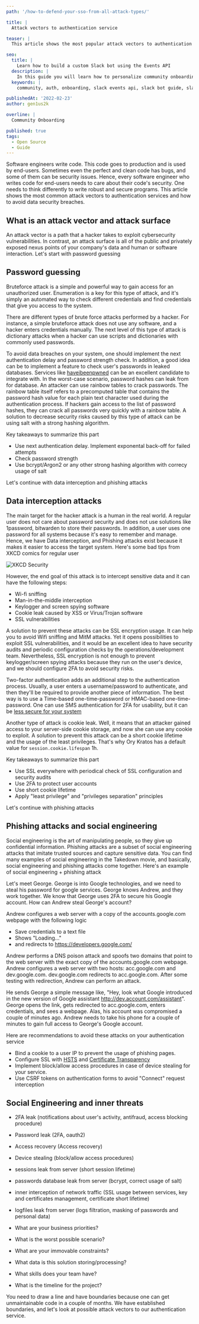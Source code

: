 ```yaml
---
path: '/how-to-defend-your-sso-from-all-attack-types/'

title: |
  Attack vectors to authentication service

teaser: |
  This article shows the most popular attack vectors to authentication service

seo:
  title: |
    Learn how to build a custom Slack bot using the Events API
  description: |
    In this guide you will learn how to personalize community onboarding using a custom built Slack bot and host it on AWS Lambda for free.
  keywords: |
    community, auth, onboarding, slack events api, slack bot guide, slack bot, message bot, custom bot, community building

publishedAt: '2022-02-23'
author: gen1us2k

overline: |
  Community Onboarding

published: true
tags:
  - Open Source
  - Guide
---
```

Software engineers write code. This code goes to production and is used by end-users. Sometimes even the perfect and clean code has bugs, and some of them can be security issues. Hence, every software engineer who writes code for end-users needs to care about their code's security.
One needs to think differently to write robust and secure programs. This article shows the most common attack vectors to authentication services and how to avoid data security breaches.

## What is an attack vector and attack surface
An attack vector is a path that a hacker takes to exploit cybersecurity vulnerabilities. In contrast, an attack surface is all of the public and privately exposed nexus points of your company's data and human or software interaction. Let's start with password guessing

## Password guessing

Bruteforce attack is a simple and powerful way to gain access for an unauthorized user. Enumeration is a key for this type of attack, and it's simply an automated way to check different credentials and find credentials that give you access to the system.

There are different types of brute force attacks performed by a hacker. For instance, a simple bruteforce attack does not use any software, and a hacker enters credentials manually. The next level of this type of attack is dictionary attacks when a hacker can use scripts and dictionaries with commonly used passwords.

To avoid data breaches on your system, one should implement the next authentication delay and password strength check. In addition, a good idea can be to implement a feature to check user's passwords in leaked databases. Services like [haveibeenpwned](https://haveibeenpwned.com/) can be an excellent candidate to integrate with.
In the worst-case scenario, password hashes can leak from for database. An attacker can use rainbow tables to crack passwords. The rainbow table itself refers to a precomputed table that contains the password hash value for each plain text character used during the authentication process. If hackers gain access to the list of password hashes, they can crack all passwords very quickly with a rainbow table. A solution to decrease security risks caused by this type of attack can be using salt with a strong hashing algorithm.

Key takeaways to summarize this part

- Use next authentication delay. Implement exponental back-off for failed attempts
- Check password strength
- Use bcrypt/Argon2 or any other strong hashing algorithm with correcy usage of salt

Let's continue with data interception and phishing attacks

## Data interception attacks

The main target for the hacker attack is a human in the real world. A regular user does not care about password security and does not use solutions like 1password, bitwarden to store their passwords. In addition, a user uses one password for all systems because it's easy to remember and manage. Hence, we have Data interception, and Phishing attacks exist because it makes it easier to access the target system. Here's some bad tips from XKCD comics for regular user

![XKCD Security](https://www.explainxkcd.com/wiki/images/5/56/security_advice.png)

However, the end goal of this attack is to intercept sensitive data and it can have the following steps:

- Wi-fi sniffing
- Man-in-the-middle interception
- Keylogger and screen spying software
- Cookie leak caused by XSS or Virus/Trojan software
- SSL vulnerabilities

A solution to prevent these attacks can be SSL encryption usage. It can help you to avoid Wifi sniffing and MitM attacks. Yet it opens possibilities to exploit SSL vulnerabilities, and it would be an excellent idea to have security audits and periodic configuration checks by the operations/development team. Nevertheless, SSL encryption is not enough to prevent keylogger/screen spying attacks because they run on the user's device, and we should configure 2FA to avoid security risks.

Two-factor authentication adds an additional step to the authentication process. Usually, a user enters a username/password to authenticate, and then they'll be required to provide another piece of information. The best way is to use a Time-based one-time-password or HMAC-based one-time-password. One can use SMS authentication for 2FA for usability, but it can be [less secure for your system](https://securityboulevard.com/2021/12/why-using-sms-authentication-for-2fa-is-not-secure/)

Another type of attack is cookie leak. Well, it means that an attacker gained access to your server-side cookie storage, and now she can use any cookie to exploit. A solution to prevent this attack can be a short cookie lifetime and the usage of the least privileges. That's why Ory Kratos has a default value for `session.cookie.lifespan` 1h.

Key takeaways to summarize this part

- Use SSL everywhere with periodical check of SSL configuration and security audits
- Use 2FA to protect user accounts
- Use short cookie lifetime
- Apply "least privilege" and "privileges separation" principles

Let's continue with phishing attacks

## Phishing attacks and social engineering

Social engineering is the art of manipulating people, so they give up confidential information. Phishing attacks are a subset of social engineering attacks that imitate trusted sources and capture sensitive data. You can find many examples of social engineering in the Takedown movie, and basically, social engineering and phishing attacks come together. Here's an example of social engineering + phishing attack

Let's meet George. George is into Google technologies, and we need to steal his password for google services. George knows Andrew, and they work together. We know that George uses 2FA to secure his Google account. How can Andrew steal George's account?

Andrew configures a web server with a copy of the accounts.google.com webpage with the following logic

- Save credentials to a text file
- Shows "Loading..."
- and redirects to https://developers.google.com/

Andrew performs a DNS poison attack and spoofs two domains that point to the web server with the exact copy of the accounts.google.com webpage.
Andrew configures a web server with two hosts: acc.google.com and dev.google.com. dev.google.com redirects to acc.google.com. After some testing with redirection, Andrew can perform an attack.

He sends George a simple message like, "Hey, look what Google introduced in the new version of Google assistant http://dev.account.com/assistant". George opens the link, gets redirected to acc.google.com, enters credentials, and sees a webpage. Alas, his account was compromised a couple of minutes ago. Andrew needs to take his phone for a couple of minutes to gain full access to George's Google account.

Here are recommendations to avoid these attacks on your authentication service

- Bind a cookie to a user IP to prevent the usage of phishing pages.
- Configure SSL with [HSTS](https://en.wikipedia.org/wiki/HTTP_Strict_Transport_Security) and [Certificate Transparency](https://developer.mozilla.org/en-US/docs/Web/Security/Certificate_Transparency)
- Implement block/allow access procedures in case of device stealing for your service.
- Use CSRF tokens on authentication forms to avoid "Connect" request interception


## Social Engineering and inner threats

- 2FA leak (notifications about user's activity, antifraud, access blocking procedure)
- Password leak (2FA, oauth2)
- Access recovery (Access recovery)
- Device stealing (block/allow access procedures)

- sessions leak from server (short session lifetime)
- passwords database leak from server (bcrypt, correct usage of salt)
- inner interception of network traffic (SSL usage between services, key and certificates management, certificate short lifetime)
- logfiles leak from server (logs filtration, masking of passwords and personal data)


- What are your business priorities?
- What is the worst possible scenario?
- What are your immovable constraints?
- What data is this solution storing/processing?
- What skills does your team have?
- What is the timeline for the project?

You need to draw a line and have boundaries because one can get unmaintainable code in a couple of months. We have established boundaries, and let's look at possible attack vectors to our authentication service.

